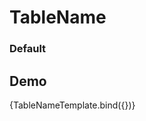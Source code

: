 

<Meta
  title="Onex/Components/Table/TableName"
  component={TableName}
/>


# TableName

### Default
<Canvas>
  <Story name="Default" story={stories.Default} />
</Canvas>

## Demo
<Canvas>
  <Story
    name="Demo"
    args={{
      badgeNumber: '250',
      children: 'Demo table name',
      className: 'custom-tablename',
      dataTestId: 'test-tablename-id'
    }}
  >
    {TableNameTemplate.bind({})}
  </Story>
</Canvas>

<ArgsTable story="Demo" />
